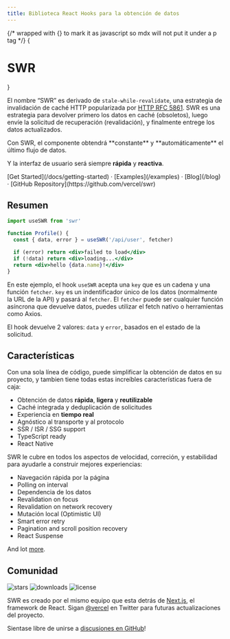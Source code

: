 ```yaml
---
title: Biblioteca React Hooks para la obtención de datos
---
```



{/* wrapped with {} to mark it as javascript so mdx will not put it under a p tag */}
{<h1 className="text-center font-extrabold md:text-5xl mt-8">SWR</h1>}

<Features />

El nombre “SWR” es derivado de `stale-while-revalidate`, una estrategia de
invalidación de caché HTTP popularizada por
[HTTP RFC 5861](https://tools.ietf.org/html/rfc5861). SWR es una estrategia para
devolver primero los datos en caché (obsoletos), luego envíe la solicitud de
recuperación (revalidación), y finalmente entrege los datos actualizados.

<Callout emoji="✅">
  Con SWR, el componente obtendrá **constante** y **automáticamente** el último flujo de datos.

Y la interfaz de usuario será siempre **rápida** y **reactiva**.

</Callout>

<div className="mb-20 mt-16 text-center">
  [Get Started](/docs/getting-started) · [Examples](/examples) · [Blog](/blog) ·
  [GitHub Repository](https://github.com/vercel/swr)
</div>

## Resumen

```jsx
import useSWR from 'swr'

function Profile() {
  const { data, error } = useSWR('/api/user', fetcher)

  if (error) return <div>failed to load</div>
  if (!data) return <div>loading...</div>
  return <div>hello {data.name}!</div>
}
```

En este ejemplo, el hook `useSWR` acepta una `key` que es un cadena y una
función `fetcher`. `key` es un indentificador único de los datos (normalmente la
URL de la API) y pasará al `fetcher`. El `fetcher` puede ser cualquier función
asíncrona que devuelve datos, puedes utilizar el fetch nativo o herramientas
como Axios.

El hook devuelve 2 valores: `data` y `error`, basados en el estado de la
solicitud.

## Características

Con una sola línea de código, puede simplificar la obtención de datos en su
proyecto, y tambien tiene todas estas increíbles características fuera de caja:

- Obtención de datos **rápida**, **ligera** y **reutilizable**
- Caché integrada y deduplicación de solicitudes
- Experiencia en **tiempo real**
- Agnóstico al transporte y al protocolo
- SSR / ISR / SSG support
- TypeScript ready
- React Native

SWR le cubre en todos los aspectos de velocidad, correción, y estabilidad para
ayudarle a construir mejores experiencias:

- Navegación rápida por la página
- Polling on interval
- Dependencia de los datos
- Revalidation on focus
- Revalidation on network recovery
- Mutación local (Optimistic UI)
- Smart error retry
- Pagination and scroll position recovery
- React Suspense

And lot [more](/docs/getting-started).

## Comunidad

<p className="mt-6 flex h-6 gap-2">
  <img alt="stars" src="https://badgen.net/github/stars/vercel/swr" />
  <img alt="downloads" src="https://badgen.net/npm/dt/swr" />
  <img alt="license" src="https://badgen.net/npm/license/swr" />
</p>

SWR es creado por el mismo equipo que esta detrás de
[Next.js](https://nextjs.org), el framework de React. Sigan
[@vercel](https://twitter.com/vercel) en Twitter para futuras actualizaciones
del proyecto.

Sientase libre de unirse a
[discusiones en GitHub](https://github.com/vercel/swr/discussions)!
